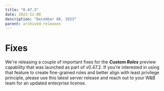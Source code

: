 ```yaml
---
title: "0.47.3"
date: 2023-12-08
description: "December 08, 2023"
parent: archived-releases
---
```



<Warning>
<Text/>
</Warning>

# Fixes

We're releasing a couple of important fixes for the _**Custom Roles**_ preview capability that was launched as part of v0.47.2. If you're interested in using that feature to create fine-grained roles and better align with least privilege principle, please use this latest server release and reach out to your W&B team for an updated enterprise license.
